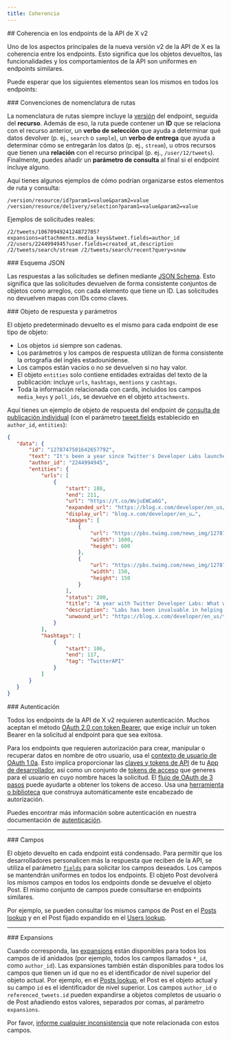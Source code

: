 ```yaml
---
title: Coherencia
---
```


<div id="consistency-across-the-x-api-v2-endpoints">
  ## Coherencia en los endpoints de la API de X v2
</div>

Uno de los aspectos principales de la nueva versión v2 de la API de X es la coherencia entre los endpoints. Esto significa que los objetos devueltos, las funcionalidades y los comportamientos de la API son uniformes en endpoints similares.

Puede esperar que los siguientes elementos sean los mismos en todos los endpoints:

<div id="path-naming">
  ### Convenciones de nomenclatura de rutas
</div>

La nomenclatura de rutas siempre incluye la [versión](/es/x-api/fundamentals/versioning) del endpoint, seguida del **recurso**. Además de eso, la ruta puede contener un **ID** que se relaciona con el recurso anterior, un **verbo de selección** que ayuda a determinar qué datos devolver (p. ej., `search` o `sample`), un **verbo de entrega** que ayuda a determinar cómo se entregarán los datos (p. ej., `stream`), u otros recursos que tienen una **relación** con el recurso principal (p. ej., `/user/12/tweets`). Finalmente, puedes añadir un **parámetro de consulta** al final si el endpoint incluye alguno.

Aquí tienes algunos ejemplos de cómo podrían organizarse estos elementos de ruta y consulta:

`/version/resource/id?param1=value&param2=value /version/resource/delivery/selection?param1=value&param2=value`

Ejemplos de solicitudes reales:

`/2/tweets/1067094924124872705?expansions=attachments.media_keys&tweet.fields=author_id /2/users/2244994945?user.fields=created_at,description /2/tweets/search/stream /2/tweets/search/recent?query=snow`

<div id="json-schema">
  ### Esquema JSON
</div>

Las respuestas a las solicitudes se definen mediante [JSON Schema](http://json-schema.org/). Esto significa que las solicitudes devuelven de forma consistente conjuntos de objetos como arreglos, con cada elemento que tiene un ID. Las solicitudes no devuelven mapas con IDs como claves.

<div id="response-object-and-parameters">
  ### Objeto de respuesta y parámetros
</div>

El objeto predeterminado devuelto es el mismo para cada endpoint de ese tipo de objeto:

- Los objetos `id` siempre son cadenas.
- Los parámetros y los campos de respuesta utilizan de forma consistente la ortografía del inglés estadounidense.
- Los campos están vacíos o no se devuelven si no hay valor.
- El objeto `entities` solo contiene entidades extraídas del texto de la publicación: incluye `urls`, `hashtags`, `mentions` y `cashtags`.
- Toda la información relacionada con cards, incluidos los campos `media_keys` y `poll_ids`, se devuelve en el objeto `attachments`.

Aquí tienes un ejemplo de objeto de respuesta del endpoint de [consulta de publicación individual](/es/x-api/posts/post-lookup-by-post-id) (con el parámetro [tweet.fields](/es/x-api/fundamentals/data-dictionary#tweet) establecido en `author_id`, `entities`):

```json
{
   "data": {
       "id": "1278747501642657792",
       "text": "It's been a year since Twitter's Developer Labs launched.\n\nAs we build towards the next generation of the #TwitterAPI (coming VERY soon), see what we've learned and changed along the way. https://t.co/WvjuEWCa6G",
       "author_id": "2244994945",
       "entities": {
           "urls": [
               {
                   "start": 188,
                   "end": 211,
                   "url": "https://t.co/WvjuEWCa6G",
                   "expanded_url": "https://blog.x.com/developer/en_us/topics/tools/2020/a-year-with-twitter-developer-labs.html",
                   "display_url": "blog.x.com/developer/en_u…",
                   "images": [
                       {
                           "url": "https://pbs.twimg.com/news_img/1278747527043362816/7HQRkQeV?format=jpg&name=orig",
                           "width": 1600,
                           "height": 600
                       },
                       {
                           "url": "https://pbs.twimg.com/news_img/1278747527043362816/7HQRkQeV?format=jpg&name=150x150",
                           "width": 150,
                           "height": 150
                       }
                   ],
                   "status": 200,
                   "title": "A year with Twitter Developer Labs: What we've learned and changed",
                   "description": "Labs has been invaluable in helping us understand what works well and what doesn’t, what you liked and what you didn’t.",
                   "unwound_url": "https://blog.x.com/developer/en_us/topics/tools/2020/a-year-with-twitter-developer-labs.html"
               }
           ],
           "hashtags": [
               {
                   "start": 106,
                   "end": 117,
                   "tag": "TwitterAPI"
               }
           ]
       }
   }
}
```

<div id="authentication">
  ### Autenticación
</div>

Todos los endpoints de la API de X v2 requieren autenticación. Muchos aceptan el método [OAuth 2.0 con token Bearer](/es/resources/fundamentals/authentication#oauth-2-0), que exige incluir un token Bearer en la solicitud al endpoint para que sea exitosa.

Para los endpoints que requieren autorización para crear, manipular o recuperar datos en nombre de otro usuario, usa el [contexto de usuario de OAuth 1.0a](/es/resources/fundamentals/authentication). Esto implica proporcionar las [claves y tokens de API](/es/resources/fundamentals/authentication#api-key-and-secret) de tu [App de desarrollador](/es/resources/fundamentals/authentication#obtaining-access-tokens-using-3-legged-oauth-flow), así como un conjunto de [tokens de acceso](/es/resources/fundamentals/authentication#obtaining-access-tokens-using-3-legged-oauth-flow) que generes para el usuario en cuyo nombre haces la solicitud. El [flujo de OAuth de 3 pasos](/es/resources/fundamentals/authentication#obtaining-access-tokens-using-3-legged-oauth-flow) puede ayudarte a obtener los tokens de acceso. Usa una [herramienta o biblioteca](/es/x-api/tools-and-libraries/overview) que construya automáticamente este encabezado de autorización.

Puedes encontrar más información sobre autenticación en nuestra documentación de [autenticación](/es/resources/fundamentals/authentication).

---

<div id="fields">
  ### Campos
</div>

El objeto devuelto en cada endpoint está condensado. Para permitir que los desarrolladores personalicen más la respuesta que reciben de la API, se utiliza el parámetro [`fields`](/es/x-api/fundamentals/fields) para solicitar los campos deseados. Los campos se mantendrán uniformes en todos los endpoints. El objeto Post devolverá los mismos campos en todos los endpoints donde se devuelve el objeto Post. El mismo conjunto de campos puede consultarse en endpoints similares.

Por ejemplo, se pueden consultar los mismos campos de Post en el [Posts lookup](/es/x-api/posts/lookup/introduction) y en el Post fijado expandido en el [Users lookup](/es/x-api/users/lookup/introduction).

---

<div id="expansions">
  ### Expansions
</div>

Cuando corresponda, las [expansions](/es/x-api/fundamentals/expansions) están disponibles para todos los campos de id anidados (por ejemplo, todos los campos llamados `*_id`, como `author_id`). Las expansiones también están disponibles para todos los campos que tienen un id que no es el identificador de nivel superior del objeto actual. Por ejemplo, en el [Posts lookup](/es/x-api/posts/lookup/introduction), el Post es el objeto actual y su campo `id` es el identificador de nivel superior. Los campos `author_id` o `referenced_tweets.id` pueden expandirse a objetos completos de usuario o de Post añadiendo estos valores, separados por comas, al parámetro `expansions`.

Por favor, [informe cualquier inconsistencia](https://twitterdevfeedback.uservoice.com/) que note relacionada con estos campos.